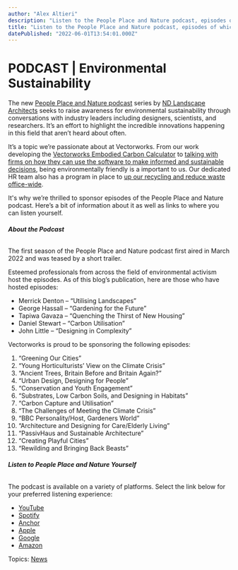 ```yaml
---
author: "Alex Altieri"
description: "Listen to the People Place and Nature podcast, episodes of which are sponsored by Vectorworks."
title: "Listen to the People Place and Nature podcast, episodes of which are sponsored by Vectorworks." 
datePublished: "2022-06-01T13:54:01.000Z"
---
```

# PODCAST | Environmental Sustainability

The new [People Place and Nature podcast](https://peopleplaceandnature.com/) series by [ND Landscape Architects](https://ndla.co.uk/) seeks to raise awareness for environmental sustainability through conversations with industry leaders including designers, scientists, and researchers. It’s an effort to highlight the incredible innovations happening in this field that aren’t heard about often.

It’s a topic we’re passionate about at Vectorworks. From our work developing the [Vectorworks Embodied Carbon Calculator](../../../net/vectorworks/blog/calculate-embodied-carbon-with-this-vectorworks-worksheet.html) to [talking with firms on how they can use the software to make informed and sustainable decisions](https://www.vectorworks.net/en-US/customer-showcase/bim-sustainable-landscape-architecture), being environmentally friendly is a important to us. Our dedicated HR team also has a program in place to [up our recycling and reduce waste office-wide](https://www.vectorworks.net/news/press-releases/vectorworks-inc-wins-howard-countys-business-recycling-and-waste-reduction-award).

It's why we’re thrilled to sponsor episodes of the People Place and Nature podcast. Here’s a bit of information about it as well as links to where you can listen yourself.

###### **About the Podcast**

The first season of the People Place and Nature podcast first aired in March 2022 and was teased by a short trailer.

Esteemed professionals from across the field of environmental activism host the episodes. As of this blog’s publication, here are those who have hosted episodes:

* Merrick Denton – “Utilising Landscapes”
* George Hassall – “Gardening for the Future”
* Tapiwa Gavaza – “Quenching the Thirst of New Housing”
* Daniel Stewart – “Carbon Utilisation”
* John Little – “Designing in Complexity”

Vectorworks is proud to be sponsoring the following episodes:

1. “Greening Our Cities”
2. “Young Horticulturists’ View on the Climate Crisis”
3. “Ancient Trees, Britain Before and Britain Again?”
4. “Urban Design, Designing for People”
5. “Conservation and Youth Engagement”
6. “Substrates, Low Carbon Soils, and Designing in Habitats”
7. “Carbon Capture and Utilisation”
8. “The Challenges of Meeting the Climate Crisis”
9. “BBC Personality/Host, Gardeners World”
10. “Architecture and Designing for Care/Elderly Living”
11. “PassivHaus and Sustainable Architecture”
12. “Creating Playful Cities”
13. “Rewilding and Bringing Back Beasts”

###### **Listen to People Place and Nature Yourself**

The podcast is available on a variety of platforms. Select the link below for your preferred listening experience:

* [YouTube](https://www.youtube.com/channel/UCH8lhooMP%5FBZUk-kohdrO5w)
* [Spotify](https://open.spotify.com/show/1WwqoHmMJ0SwiEysr6pmkS)
* [Anchor](https://anchor.fm/ppnpodcast)
* [Apple](https://podcasts.apple.com/gb/podcast/the-people-place-and-nature-podcast/id1613504433)
* [Google](https://podcasts.google.com/feed/aHR0cHM6Ly9hbmNob3IuZm0vcy84N2I0ZGNmMC9wb2RjYXN0L3Jzcw)
* [Amazon](https://music.amazon.com/podcasts/4f787a46-8f4e-4b59-9daa-5519952c5e45/the-people-place-and-nature-podcast)

 Topics: [News](https://blog.vectorworks.net/topic/news) 

 